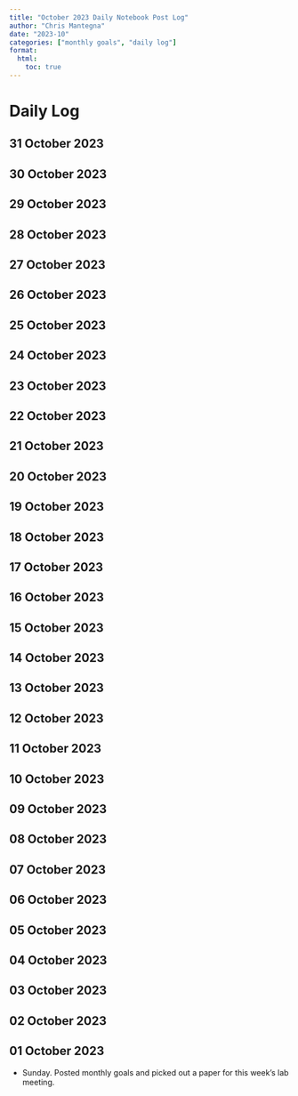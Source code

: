 ```yaml
---
title: "October 2023 Daily Notebook Post Log"
author: "Chris Mantegna"
date: "2023-10"
categories: ["monthly goals", "daily log"]
format:
  html:
    toc: true
---
```


# Daily Log

## 31 October 2023

## 30 October 2023
## 29 October 2023
## 28 October 2023
## 27 October 2023
## 26 October 2023
## 25 October 2023
## 24 October 2023
## 23 October 2023
## 22 October 2023
## 21 October 2023
## 20 October 2023
## 19 October 2023
## 18 October 2023
## 17 October 2023
## 16 October 2023
## 15 October 2023
## 14 October 2023
## 13 October 2023
## 12 October 2023
## 11 October 2023
## 10 October 2023
## 09 October 2023
## 08 October 2023
## 07 October 2023
## 06 October 2023
## 05 October 2023
## 04 October 2023
## 03 October 2023
## 02 October 2023

## 01 October 2023

- Sunday. Posted monthly goals and picked out a paper for this week's lab meeting.
